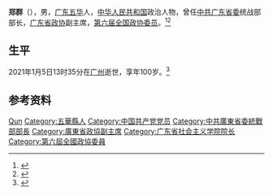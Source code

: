 '''郑群'''（{{bd|1921年||2021年|catIdx=Zheng}}），男，[[广东|广东]][[五华县|五华]]人，[[中华人民共和国|中华人民共和国]]政治人物，曾任[[中共广东省委|中共广东省委]]统战部部长，[[广东省政协|广东省政协]]副主席，[[第六届全国政协委员|第六届全国政协委员]]。<ref>{{Cite book|title=中华人民共和国职官志|author=何虎生, 李耀东, 向常福主编|publisher=中国社会出版社|year=2003|isbn=9787800883934|location=北京|pages=}}</ref><ref>{{Cite web|title=郑群|url=http://www.gdicec.org.cn/lishihui/mingyulishizhang/36.html|accessdate=2020-09-24|work=广东省国际文化交流中心|archive-date=2016-04-02|archive-url=https://web.archive.org/web/20160402145424/http://gdicec.org.cn/lishihui/mingyulishizhang/36.html|dead-url=no}}</ref>

== 生平 ==
2021年1月5日13时35分在[[广州|广州]]逝世，享年100岁。<ref>{{cite web |title=郑群同志逝世 |url=http://epaper.southcn.com/nfdaily/html/2021-01/06/content_7923550.htm |publisher=南方日报 |date=2021-01-06 |access-date=2021-01-13 |archive-date=2021-01-14 |archive-url=https://web.archive.org/web/20210114074116/http://epaper.southcn.com/nfdaily/html/2021-01/06/content_7923550.htm |dead-url=no }}</ref>

== 参考资料 ==
{{reflist}}

{{中国人物小作品}}

{{Authority control}}
{{DEFAULTSORT:Zheng郑}}
[[Category:郑姓|Qun]]
[[Category:五華縣人|Category:五華縣人]]
[[Category:中国共产党党员|Category:中国共产党党员]]
[[Category:中共廣東省委統戰部部長|Category:中共廣東省委統戰部部長]]
[[Category:廣東省政協副主席|Category:廣東省政協副主席]]
[[Category:广东省社会主义学院院长|Category:广东省社会主义学院院长]]
[[Category:第六屆全國政協委員|Category:第六屆全國政協委員]]